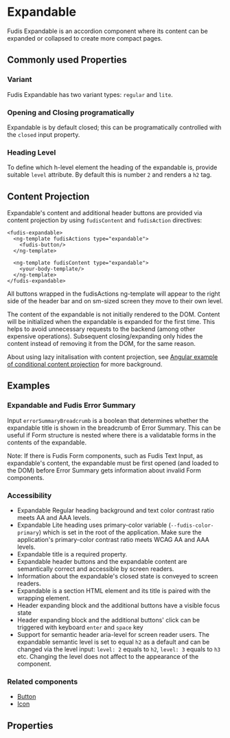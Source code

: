 
<Meta title="Components/Expandable" />

# Expandable

Fudis Expandable is an accordion component where its content can be expanded or collapsed to create more compact pages.

## Commonly used Properties

### Variant

Fudis Expandable has two variant types: `regular` and `lite`.

### Opening and Closing programatically

Expandable is by default closed; this can be programatically controlled with the `closed` input property.

### Heading Level

To define which h-level element the heading of the expandable is, provide suitable `level` attribute. By default this is number `2` and renders a `h2` tag.

## Content Projection

Expandable's content and additional header buttons are provided via content projection by using `fudisContent` and `fudisAction` directives:

```
<fudis-expandable>
  <ng-template fudisActions type="expandable">
    <fudis-button/>
  </ng-template>

  <ng-template fudisContent type="expandable">
    <your-body-template/>
  </ng-template>
</fudis-expandable>
```

All buttons wrapped in the fudisActions ng-template will appear to the right side of the header bar and on sm-sized screen they move to their own level.

The content of the expandable is not initially rendered to the DOM. Content will be initialized when the expandable is expanded for the first time. This helps to avoid unnecessary requests to the backend (among other expensive operations). Subsequent closing/expanding only hides the content instead of removing it from the DOM, for the same reason.

About using lazy initalisation with content projection, see [Angular example of conditional content projection](https://angular.io/guide/content-projection#conditional-content-projection) for more background.

## Examples

<Canvas of={ExpandableStories.AllVariants}></Canvas>

### Expandable and Fudis Error Summary

Input `errorSummaryBreadcrumb` is a boolean that determines whether the expandable title is shown in the breadcrumb of Error Summary. This can be useful if Form structure is nested where there is a validatable forms in the contents of the expandable.

Note: If there is Fudis Form components, such as Fudis Text Input, as expandable's content, the expandable must be first opened (and loaded to the DOM) before Error Summary gets information about invalid Form components.

### Accessibility

- Expandable Regular heading background and text color contrast ratio meets AA and AAA levels.
- Expandable Lite heading uses primary-color variable (`--fudis-color-primary`) which is set in the root of the application. Make sure the application's primary-color contrast ratio meets WCAG AA and AAA levels.
- Expandable title is a required property.
- Expandable header buttons and the expandable content are semantically correct and accessible by screen readers.
- Information about the expandable's closed state is conveyed to screen readers.
- Expandable is a section HTML element and its title is paired with the wrapping element.
- Header expanding block and the additional buttons have a visible focus state
- Header expanding block and the additional buttons' click can be triggered with keyboard <code>enter</code> and <code>space</code> key
- Support for semantic header aria-level for screen reader users. The expandable semantic level is set to equal `h2` as a default and can be changed via the level input: `level: 2` equals to `h2`, `level: 3` equals to `h3` etc. Changing the level does not affect to the appearance of the component.

### Related components

- [Button](/docs/components-icon--documentation)
- [Icon](/docs/components-icon--documentation)

## Properties

<ArgTypes of={ExpandableComponent} exclude={expandableExclude} />
